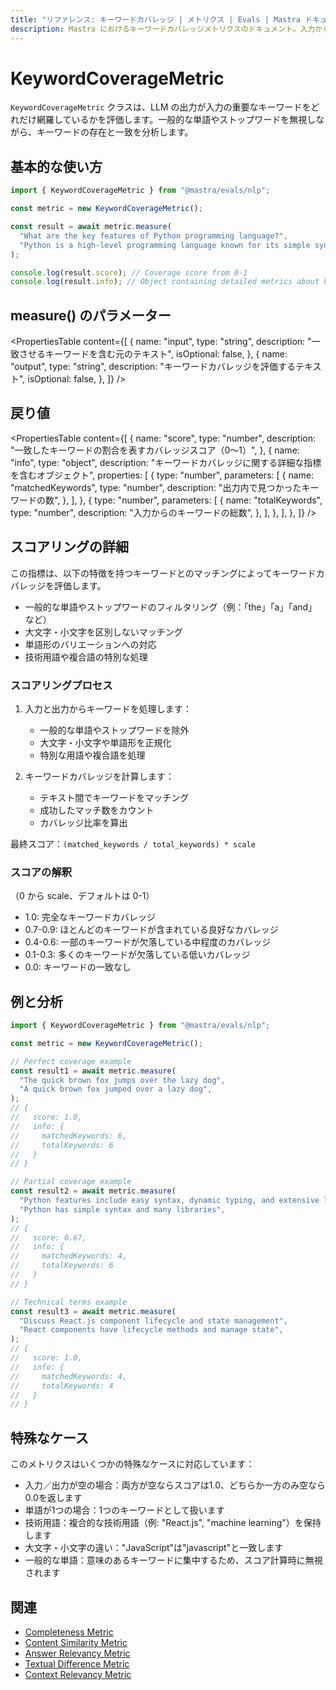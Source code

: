 ```yaml
---
title: "リファレンス: キーワードカバレッジ | メトリクス | Evals | Mastra ドキュメント"
description: Mastra におけるキーワードカバレッジメトリクスのドキュメント。入力から重要なキーワードが LLM の出力でどれだけカバーされているかを評価します。
---
```


# KeywordCoverageMetric

`KeywordCoverageMetric` クラスは、LLM の出力が入力の重要なキーワードをどれだけ網羅しているかを評価します。一般的な単語やストップワードを無視しながら、キーワードの存在と一致を分析します。

## 基本的な使い方

```typescript
import { KeywordCoverageMetric } from "@mastra/evals/nlp";

const metric = new KeywordCoverageMetric();

const result = await metric.measure(
  "What are the key features of Python programming language?",
  "Python is a high-level programming language known for its simple syntax and extensive libraries.",
);

console.log(result.score); // Coverage score from 0-1
console.log(result.info); // Object containing detailed metrics about keyword coverage
```

## measure() のパラメーター

<PropertiesTable
  content={[
    {
      name: "input",
      type: "string",
      description: "一致させるキーワードを含む元のテキスト",
      isOptional: false,
    },
    {
      name: "output",
      type: "string",
      description: "キーワードカバレッジを評価するテキスト",
      isOptional: false,
    },
  ]}
/>

## 戻り値

<PropertiesTable
  content={[
    {
      name: "score",
      type: "number",
      description: "一致したキーワードの割合を表すカバレッジスコア（0～1）",
    },
    {
      name: "info",
      type: "object",
      description: "キーワードカバレッジに関する詳細な指標を含むオブジェクト",
      properties: [
        {
          type: "number",
          parameters: [
            {
              name: "matchedKeywords",
              type: "number",
              description: "出力内で見つかったキーワードの数",
            },
          ],
        },
        {
          type: "number",
          parameters: [
            {
              name: "totalKeywords",
              type: "number",
              description: "入力からのキーワードの総数",
            },
          ],
        },
      ],
    },
  ]}
/>

## スコアリングの詳細

この指標は、以下の特徴を持つキーワードとのマッチングによってキーワードカバレッジを評価します。

- 一般的な単語やストップワードのフィルタリング（例：「the」「a」「and」など）
- 大文字・小文字を区別しないマッチング
- 単語形のバリエーションへの対応
- 技術用語や複合語の特別な処理

### スコアリングプロセス

1. 入力と出力からキーワードを処理します：

   - 一般的な単語やストップワードを除外
   - 大文字・小文字や単語形を正規化
   - 特別な用語や複合語を処理

2. キーワードカバレッジを計算します：
   - テキスト間でキーワードをマッチング
   - 成功したマッチ数をカウント
   - カバレッジ比率を算出

最終スコア：`(matched_keywords / total_keywords) * scale`

### スコアの解釈

（0 から scale、デフォルトは 0-1）

- 1.0: 完全なキーワードカバレッジ
- 0.7-0.9: ほとんどのキーワードが含まれている良好なカバレッジ
- 0.4-0.6: 一部のキーワードが欠落している中程度のカバレッジ
- 0.1-0.3: 多くのキーワードが欠落している低いカバレッジ
- 0.0: キーワードの一致なし

## 例と分析

```typescript
import { KeywordCoverageMetric } from "@mastra/evals/nlp";

const metric = new KeywordCoverageMetric();

// Perfect coverage example
const result1 = await metric.measure(
  "The quick brown fox jumps over the lazy dog",
  "A quick brown fox jumped over a lazy dog",
);
// {
//   score: 1.0,
//   info: {
//     matchedKeywords: 6,
//     totalKeywords: 6
//   }
// }

// Partial coverage example
const result2 = await metric.measure(
  "Python features include easy syntax, dynamic typing, and extensive libraries",
  "Python has simple syntax and many libraries",
);
// {
//   score: 0.67,
//   info: {
//     matchedKeywords: 4,
//     totalKeywords: 6
//   }
// }

// Technical terms example
const result3 = await metric.measure(
  "Discuss React.js component lifecycle and state management",
  "React components have lifecycle methods and manage state",
);
// {
//   score: 1.0,
//   info: {
//     matchedKeywords: 4,
//     totalKeywords: 4
//   }
// }
```

## 特殊なケース

このメトリクスはいくつかの特殊なケースに対応しています：

- 入力／出力が空の場合：両方が空ならスコアは1.0、どちらか一方のみ空なら0.0を返します
- 単語が1つの場合：1つのキーワードとして扱います
- 技術用語：複合的な技術用語（例: "React.js", "machine learning"）を保持します
- 大文字・小文字の違い："JavaScript"は"javascript"と一致します
- 一般的な単語：意味のあるキーワードに集中するため、スコア計算時に無視されます

## 関連

- [Completeness Metric](./completeness)
- [Content Similarity Metric](./content-similarity)
- [Answer Relevancy Metric](./answer-relevancy)
- [Textual Difference Metric](./textual-difference)
- [Context Relevancy Metric](./context-relevancy)
